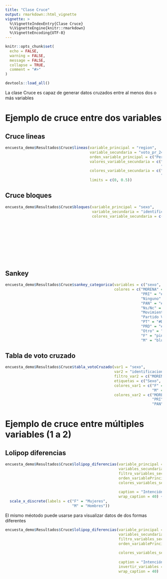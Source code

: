 ```yaml
---
title: "Clase Cruce"
output: rmarkdown::html_vignette
vignette: >
  %\VignetteIndexEntry{Clase Cruce}
  %\VignetteEngine{knitr::rmarkdown}
  %\VignetteEncoding{UTF-8}
---
```


```r
knitr::opts_chunk$set(
  echo = FALSE,
  warning = FALSE, 
  message = FALSE,
  collapse = TRUE,
  comment = "#>"
)
```

```r
devtools::load_all()
```


La clase Cruce es capaz de generar datos cruzados entre al menos dos o más variables

# Ejemplo de cruce entre dos variables

## Cruce lineas
```r
encuesta_demo$Resultados$Cruce$lineas(variable_principal = "region",
                                      variable_secundaria = "voto_pr_24",
                                      orden_variable_principal = c("Perdidas", "Competitivas", "Voto Blando", "Voto Duro"),
                                      valores_variable_secundaria = c("Claudia Sheinbaum por MORENA-PT-Partido Verde",
                                                                      "Xóchitl Gálvez por PAN-PRI-PRD"),
                                      colores_variable_secundaria = c("Claudia Sheinbaum por MORENA-PT-Partido Verde" = "#A6032F",
                                                                      "Xóchitl Gálvez por PAN-PRI-PRD" = "#0339a6"), 
                                      limits = c(0, 0.5))

```

## Cruce bloques
```r
encuesta_demo$Resultados$Cruce$bloques(variable_principal = "sexo",
                                       variable_secundaria = "identificacion_partido",
                                       colores_variable_secundaria = c("MORENA" = "#A6032F",
                                                                       "PRI" = "#038C33",
                                                                       "Ninguno" = "black",
                                                                       "PAN" = "#0339a6",
                                                                       "Ns/Nc" = "gray60",
                                                                       "Movimiento Ciudadano (MC)" = "#F27405",
                                                                       "Partido Verde (PVEM)" = "#98BF5E",
                                                                       "PT" = "#D91136",
                                                                       "PRD" = "#F2B705",
                                                                       "Otro" = "gray30"))
```

## Sankey
```r
encuesta_demo$Resultados$Cruce$sankey_categorica(variables = c("sexo", "identificacion_partido"),
                                                 colores = c("MORENA" = "#A6032F",
                                                             "PRI" = "#038C33",
                                                             "Ninguno" = "black",
                                                             "PAN" = "#0339a6",
                                                             "Ns/Nc" = "gray60",
                                                             "Movimiento Ciudadano (MC)" = "#F27405",
                                                             "Partido Verde (PVEM)" = "#98BF5E",
                                                             "PT" = "#D91136",
                                                             "PRD" = "#F2B705",
                                                             "Otro" = "gray30",
                                                             "F" = "pink",
                                                             "M" = "blue"))
```

## Tabla de voto cruzado

```r
encuesta_demo$Resultados$Cruce$tabla_votoCruzado(var1 = "sexo",
                                                 var2 = "identificacion_partido",
                                                 filtro_var2 = c("MORENA", "PRI", "PAN"),
                                                 etiquetas = c("Sexo", "Identificacion"),
                                                 colores_var1 = c("F" = "pink",
                                                                  "M" = "blue"),
                                                 colores_var2 = c("MORENA" = "#A6032F",
                                                                  "PRI" = "#038C33",
                                                                  "PAN" = "#0339a6"))
```

# Ejemplo de cruce entre múltiples variables (1 a 2)

## Lolipop diferencias

```r

encuesta_demo$Resultados$Cruce$lolipop_diferencias(variable_principal = "sexo", 
                                                   variables_secundarias = c("conoce_pm_astiazaran", "conoce_pm_delrio"),
                                                   filtro_variables_secundarias = "Sí", 
                                                   orden_variablePrincipal = c("M", "F"), 
                                                   colores_variables_secundarias = c("Antonio \"Toño\" Astiazarán" = "green", 
                                                                                     "María Dolores Del Río" = "blue"), 
                                                   caption = "Intención de voto por sexo", 
                                                   wrap_caption = 40) +
  scale_x_discrete(labels = c("F" = "Mujeres",
                              "M" = "Hombres"))

```

El mismo méotodo puede usarse para visualizar datos de dos formas diferentes
```r

encuesta_demo$Resultados$Cruce$lolipop_diferencias(variable_principal = "sexo", 
                                                   variables_secundarias = c("conoce_pm_astiazaran", "conoce_pm_delrio"),
                                                   filtro_variables_secundarias = "Sí", 
                                                   orden_variablePrincipal = c("Antonio \"Toño\" Astiazarán", 
                                                                                     "María Dolores Del Río"), 
                                                   colores_variables_secundarias = c("M" = "blue", 
                                                                                     "F" = "pink"), 
                                                   caption = "Intención de voto por sexo", 
                                                   invertir_variables = TRUE,
                                                   wrap_caption = 40)
```
